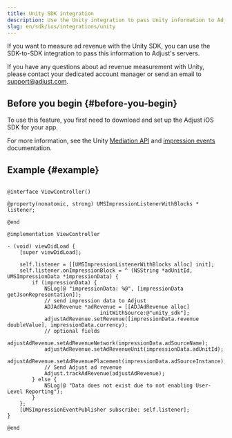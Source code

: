 ```yaml
---
title: Unity SDK integration
description: Use the Unity integration to pass Unity information to Adjust's servers.
slug: en/sdk/ios/integrations/unity
---
```


If you want to measure ad revenue with the Unity SDK, you can use the SDK-to-SDK integration to pass this information to Adjust's servers.

<Callout type="note">

If you have any questions about ad revenue measurement with Unity, please contact your dedicated account manager or send an email to support@adjust.com.

</Callout>

## Before you begin {#before-you-begin}

To use this feature, you first need to download and set up the Adjust iOS SDK for your app.

For more information, see the Unity [Mediation API](https://docs.unity.com/mediation/APIReferenceIOS.html) and [impression events](https://docs.unity.com/mediation/SDKIntegrationIOSImpressionEvents.html) documentation.

## Example {#example}

```objc

@interface ViewController()

@property(nonatomic, strong) UMSImpressionListenerWithBlocks * listener;

@end

@implementation ViewController

- (void) viewDidLoad {
    [super viewDidLoad];

    self.listener = [[UMSImpressionListenerWithBlocks alloc] init];
    self.listener.onImpressionBlock = ^ (NSString *adUnitId, UMSImpressionData *impressionData) {
        if (impressionData) {
            NSLog(@ "impressionData: %@", [impressionData getJsonRepresentation]);
            // send impression data to Adjust
            ADJAdRevenue *adRevenue = [[ADJAdRevenue alloc]
                              initWithSource:@"unity_sdk"];
            adjustAdRevenue.setRevenue([impressionData.revenue doubleValue], impressionData.currency);
            // optional fields
            adjustAdRevenue.setAdRevenueNetwork(impressionData.adSourceName);
            adjustAdRevenue.setAdRevenueUnit(impressionData.adUnitId);
            adjustAdRevenue.setAdRevenuePlacement(impressionData.adSourceInstance);
            // Send Adjust ad revenue
            Adjust.trackAdRevenue(adjustAdRevenue);
        } else {
            NSLog(@ "Data does not exist due to not enabling User-Level Reporting");
        }
    };
    [UMSImpressionEventPublisher subscribe: self.listener];
}

@end
```
